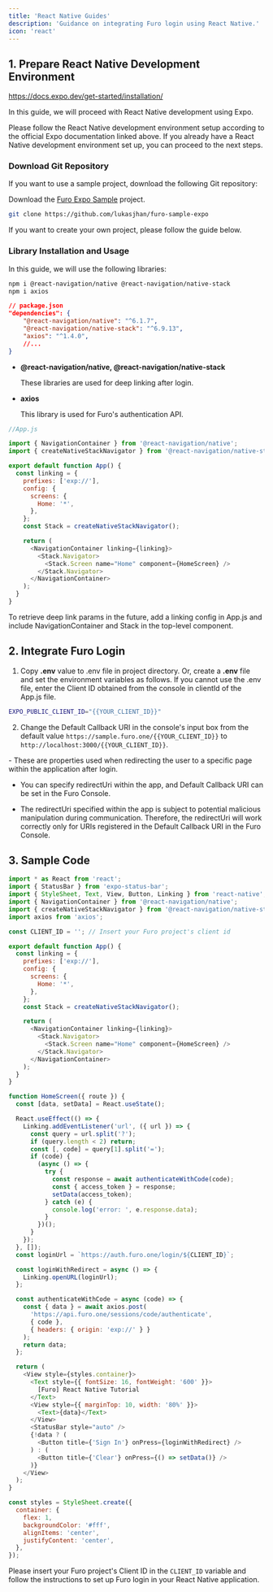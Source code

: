 ```yaml
---
title: 'React Native Guides'
description: 'Guidance on integrating Furo login using React Native.'
icon: 'react'
---
```


## 1. Prepare React Native Development Environment

https://docs.expo.dev/get-started/installation/

In this guide, we will proceed with React Native development using Expo.

Please follow the React Native development environment setup according to the official Expo documentation linked above. If you already have a React Native development environment set up, you can proceed to the next steps.

### Download Git Repository

If you want to use a sample project, download the following Git repository:

Download the [Furo Expo Sample](https://github.com/lukasjhan/furo-sample-expo) project.

```bash
git clone https://github.com/lukasjhan/furo-sample-expo
```

If you want to create your own project, please follow the guide below.

### Library Installation and Usage

In this guide, we will use the following libraries:

```bash
npm i @react-navigation/native @react-navigation/native-stack
npm i axios
```

```json
// package.json
"dependencies": {
    "@react-navigation/native": "^6.1.7",
    "@react-navigation/native-stack": "^6.9.13",
    "axios": "^1.4.0",
    //...
}
```

- **@react-navigation/native, @react-navigation/native-stack**

  These libraries are used for deep linking after login.

- **axios**

  This library is used for Furo's authentication API.

```js
//App.js

import { NavigationContainer } from '@react-navigation/native';
import { createNativeStackNavigator } from '@react-navigation/native-stack';

export default function App() {
  const linking = {
    prefixes: ['exp://'],
    config: {
      screens: {
        Home: '*',
      },
    };
    const Stack = createNativeStackNavigator();

    return (
      <NavigationContainer linking={linking}>
        <Stack.Navigator>
          <Stack.Screen name="Home" component={HomeScreen} />
        </Stack.Navigator>
      </NavigationContainer>
    );
  }
}
```

To retrieve deep link params in the future, add a linking config in App.js and include NavigationContainer and Stack in the top-level component.

## 2. Integrate Furo Login

1. Copy **.env** value to .env file in project directory. Or, create a **.env** file and set the environment variables as follows. If you cannot use the .env file, enter the Client ID obtained from the console in clientId of the App.js file.

```bash
EXPO_PUBLIC_CLIENT_ID="{{YOUR_CLIENT_ID}}"
```

2. Change the Default Callback URI in the console's input box from the default value `https://sample.furo.one/{{YOUR_CLIENT_ID}}` to `http://localhost:3000/{{YOUR_CLIENT_ID}}`.

<Accordion title="redirectUri and callbackUri">
- These are properties used when redirecting the user to a specific page within the application after login.

- You can specify redirectUri within the app, and Default Callback URI can be set in the Furo Console.

- The redirectUri specified within the app is subject to potential malicious manipulation during communication. Therefore, the redirectUri will work correctly only for URIs registered in the Default Callback URI in the Furo Console.

</Accordion>

## 3. Sample Code

```js
import * as React from 'react';
import { StatusBar } from 'expo-status-bar';
import { StyleSheet, Text, View, Button, Linking } from 'react-native';
import { NavigationContainer } from '@react-navigation/native';
import { createNativeStackNavigator } from '@react-navigation/native-stack';
import axios from 'axios';

const CLIENT_ID = ''; // Insert your Furo project's client id

export default function App() {
  const linking = {
    prefixes: ['exp://'],
    config: {
      screens: {
        Home: '*',
      },
    };
    const Stack = createNativeStackNavigator();

    return (
      <NavigationContainer linking={linking}>
        <Stack.Navigator>
          <Stack.Screen name="Home" component={HomeScreen} />
        </Stack.Navigator>
      </NavigationContainer>
    );
  }
}

function HomeScreen({ route }) {
  const [data, setData] = React.useState();

  React.useEffect(() => {
    Linking.addEventListener('url', ({ url }) => {
      const query = url.split('?');
      if (query.length < 2) return;
      const [, code] = query[1].split('=');
      if (code) {
        (async () => {
          try {
            const response = await authenticateWithCode(code);
            const { access_token } = response;
            setData(access_token);
          } catch (e) {
            console.log('error: ', e.response.data);
          }
        })();
      }
    });
  }, []);
  const loginUrl = `https://auth.furo.one/login/${CLIENT_ID}`;

  const loginWithRedirect = async () => {
    Linking.openURL(loginUrl);
  };

  const authenticateWithCode = async (code) => {
    const { data } = await axios.post(
      'https://api.furo.one/sessions/code/authenticate',
      { code },
      { headers: { origin: 'exp://' } }
    );
    return data;
  };

  return (
    <View style={styles.container}>
      <Text style={{ fontSize: 16, fontWeight: '600' }}>
        [Furo] React Native Tutorial
      </Text>
      <View style={{ marginTop: 10, width: '80%' }}>
        <Text>{data}</Text>
      </View>
      <StatusBar style="auto" />
      {!data ? (
        <Button title={'Sign In'} onPress={loginWithRedirect} />
      ) : (
        <Button title={'Clear'} onPress={() => setData()} />
      )}
    </View>
  );
}

const styles = StyleSheet.create({
  container: {
    flex: 1,
    backgroundColor: '#fff',
    alignItems: 'center',
    justifyContent: 'center',
  },
});
```

Please insert your Furo project's Client ID in the `CLIENT_ID` variable and follow the instructions to set up Furo login in your React Native application.
